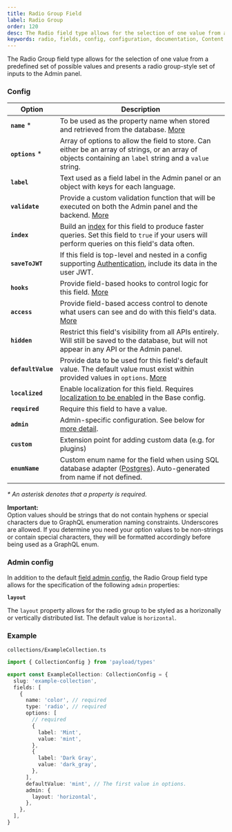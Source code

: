 ```yaml
---
title: Radio Group Field
label: Radio Group
order: 120
desc: The Radio field type allows for the selection of one value from a predefined set of possible values. Learn how to use Radio fields, see examples and options.
keywords: radio, fields, config, configuration, documentation, Content Management System, cms, headless, javascript, node, react, express
---
```


<Banner>
  The Radio Group field type allows for the selection of one value from a predefined set of possible
  values and presents a radio group-style set of inputs to the Admin panel.
</Banner>

<LightDarkImage
  srcLight="https://payloadcms.com/images/docs/fields/radio.png"
  srcDark="https://payloadcms.com/images/docs/fields/radio-dark.png"
  alt="Shows a Radio field in the Payload admin panel"
  caption="Admin panel screenshot of a Radio field"
/>

### Config

| Option             | Description                                                                                                                                                                                         |
| ------------------ | --------------------------------------------------------------------------------------------------------------------------------------------------------------------------------------------------- |
| **`name`** \*      | To be used as the property name when stored and retrieved from the database. [More](/docs/fields/overview#field-names)                                                                              |
| **`options`** \*   | Array of options to allow the field to store. Can either be an array of strings, or an array of objects containing an `label` string and a `value` string.                                          |
| **`label`**        | Text used as a field label in the Admin panel or an object with keys for each language.                                                                                                             |
| **`validate`**     | Provide a custom validation function that will be executed on both the Admin panel and the backend. [More](/docs/fields/overview#validation)                                                        |
| **`index`**        | Build an [index](/docs/database/overview) for this field to produce faster queries. Set this field to `true` if your users will perform queries on this field's data often. |
| **`saveToJWT`**    | If this field is top-level and nested in a config supporting [Authentication](/docs/authentication/config), include its data in the user JWT.                                                       |
| **`hooks`**        | Provide field-based hooks to control logic for this field. [More](/docs/fields/overview#field-level-hooks)                                                                                          |
| **`access`**       | Provide field-based access control to denote what users can see and do with this field's data. [More](/docs/fields/overview#field-level-access-control)                                             |
| **`hidden`**       | Restrict this field's visibility from all APIs entirely. Will still be saved to the database, but will not appear in any API or the Admin panel.                                                    |
| **`defaultValue`** | Provide data to be used for this field's default value. The default value must exist within provided values in `options`. [More](/docs/fields/overview#default-values)                              |
| **`localized`**    | Enable localization for this field. Requires [localization to be enabled](/docs/configuration/localization) in the Base config.                                                                     |
| **`required`**     | Require this field to have a value.                                                                                                                                                                 |
| **`admin`**        | Admin-specific configuration. See below for [more detail](#admin-config).                                                                                                                           |
| **`custom`**       | Extension point for adding custom data (e.g. for plugins)                                                                                                                                           |
| **`enumName`**     | Custom enum name for the field when using SQL database adapter ([Postgres](/docs/database/postgres)). Auto-generated from name if not defined.

_\* An asterisk denotes that a property is required._

<Banner type="warning">
  <strong>Important:</strong>
  <br />
  Option values should be strings that do not contain hyphens or special characters due to GraphQL
  enumeration naming constraints. Underscores are allowed. If you determine you need your option
  values to be non-strings or contain special characters, they will be formatted accordingly before
  being used as a GraphQL enum.
</Banner>

### Admin config

In addition to the default [field admin config](/docs/fields/overview#admin-config), the Radio Group field type allows for the specification of the following `admin` properties:

**`layout`**

The `layout` property allows for the radio group to be styled as a horizonally or vertically distributed list. The default value is `horizontal`.

### Example

`collections/ExampleCollection.ts`

```ts
import { CollectionConfig } from 'payload/types'

export const ExampleCollection: CollectionConfig = {
  slug: 'example-collection',
  fields: [
    {
      name: 'color', // required
      type: 'radio', // required
      options: [
        // required
        {
          label: 'Mint',
          value: 'mint',
        },
        {
          label: 'Dark Gray',
          value: 'dark_gray',
        },
      ],
      defaultValue: 'mint', // The first value in options.
      admin: {
        layout: 'horizontal',
      },
    },
  ],
}
```
